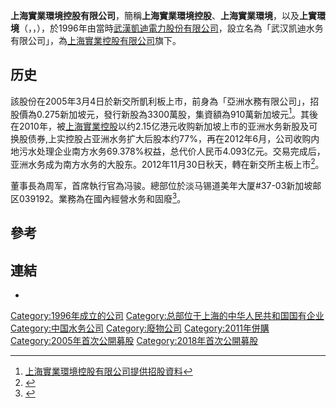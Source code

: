 '''上海實業環境控股有限公司'''，簡稱'''上海實業環境控股'''、'''上海實業環境'''，以及'''上實環境'''（'''{{lang-en|SIIC Environment Holdings Ltd.}}'''，{{sgx|BHK}}，{{hkex|807}}），於1996年由當時[[武漢凱迪電力股份有限公司|武漢凱迪電力股份有限公司]]，設立名為「武汉凯迪水务有限公司」，為[[上海實業控股有限公司|上海實業控股有限公司]]旗下。

==历史==
該股份在2005年3月4日於新交所凱利板上市，前身為「亞洲水務有限公司」，招股價為0.275新加坡元，發行新股為3300萬股，集資額為910萬新加坡元<ref>[http://info.sgx.com/webipo.nsf/8BA582CE1EE6966A48256FB3000F9835/$File/Asia%20Water%20IPO.pdf 上海實業環境控股有限公司提供招股資料]{{dead link|date=2018年5月 |bot=InternetArchiveBot |fix-attempted=yes }}</ref>。其後在2010年，被[[上海實業控股|上海實業控股]]以约2.15亿港元收购新加坡上市的亚洲水务新股及可换股债券,上实控股占亚洲水务扩大后股本约77%，再在2012年6月，公司收购内地污水处理企业南方水务69.378%权益，总代价人民币4.093亿元。交易完成后，亚洲水务成为南方水务的大股东。2012年11月30日秋天，轉在新交所主板上市<ref>{{Cite web |url=http://www.sihl.com.hk/sihl/sc/business/milestones.html |title=上海實業控股有限公司里程碑 |accessdate=2013-06-13 |archive-date=2013-06-01 |archive-url=https://web.archive.org/web/20130601225021/http://www.sihl.com.hk/sihl/sc/business/milestones.html |dead-url=no }}</ref>。

董事長為周军，首席執行官為冯骏。總部位於淡马锡道美年大厦#37-03新加坡邮区039192。業務為在國內經營水务和固廢<ref>{{Cite web |url=http://www.siicenv.com/corporate_profile.html |title=上海實業環境控股有限公司簡介 |accessdate=2013-06-13 |archive-date=2013-09-06 |archive-url=https://web.archive.org/web/20130906065608/http://www.siicenv.com/corporate_profile.html |dead-url=no }}</ref>。

==參考==
{{reflist}}

==連結==
* {{official|www.siicenv.com}}

[[Category:1996年成立的公司|Category:1996年成立的公司]]
[[Category:总部位于上海的中华人民共和国国有企业|Category:总部位于上海的中华人民共和国国有企业]]
[[Category:中国水务公司|Category:中国水务公司]]
[[Category:廢物公司|Category:廢物公司]]
[[Category:2011年併購|Category:2011年併購]]
[[Category:2005年首次公開募股|Category:2005年首次公開募股]]
[[Category:2018年首次公開募股|Category:2018年首次公開募股]]